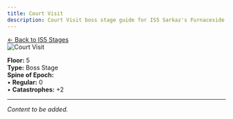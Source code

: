 ```yaml
---
title: Court Visit
description: Court Visit boss stage guide for IS5 Sarkaz's Furnaceside Fables
---
```


<div class="back-button-container">
  <a href="/is5-sarkaz/stages/" class="back-button">
    <span class="back-arrow">←</span>
    <span class="back-text">Back to IS5 Stages</span>
  </a>
</div>


<img src="/stages/is5/court-visit.png" alt="Court Visit" />

**Floor:** 5  
**Type:** Boss Stage  
**Spine of Epoch:**<br />
• **Regular:** 0<br />
• **Catastrophes:** +2

---

*Content to be added.*
